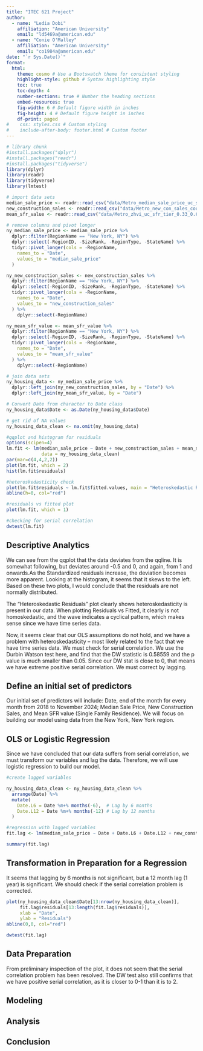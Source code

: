 ```yaml
---
title: "ITEC 621 Project"
author: 
  - name: "Ledia Dobi"
    affiliation: "American University"
    email: "ld5469a@american.edu"
  - name: "Conie O'Malley"
    affiliation: "American University"
    email: "co1984a@american.edu"
date: "`r Sys.Date()`"
format: 
  html:
    theme: cosmo # Use a Bootswatch theme for consistent styling
    highlight-style: github # Syntax highlighting style
    toc: true
    toc-depth: 4
    number-sections: true # Number the heading sections
    embed-resources: true
    fig-width: 6 # Default figure width in inches
    fig-height: 4 # Default figure height in inches
    df-print: paged
#    css: styles.css # Custom styling
#    include-after-body: footer.html # Custom footer
---
```


```r
# library chunk
#install.packages("dplyr")
#install.packages("readr")
#install.packages("tidyverse")
library(dplyr)
library(readr)
library(tidyverse)
library(lmtest)
```

```r
# import data sets
median_sale_price <- readr::read_csv("data/Metro_median_sale_price_uc_sfr_month.csv")
new_construction_sales <- readr::read_csv("data/Metro_new_con_sales_count_raw_uc_sfr_month.csv")
mean_sfr_value <- readr::read_csv("data/Metro_zhvi_uc_sfr_tier_0.33_0.67_sm_sa_month.csv")
```

```r
# remove columns and pivot longer
ny_median_sale_price <- median_sale_price %>% 
  dplyr::filter(RegionName == "New York, NY") %>% 
  dplyr::select(-RegionID, -SizeRank, -RegionType, -StateName) %>% 
  tidyr::pivot_longer(cols = -RegionName,
    names_to = "Date",
    values_to = "median_sale_price"
  )

ny_new_construction_sales <- new_construction_sales %>% 
  dplyr::filter(RegionName == "New York, NY") %>% 
  dplyr::select(-RegionID, -SizeRank, -RegionType, -StateName) %>% 
  tidyr::pivot_longer(cols = -RegionName,
    names_to = "Date",
    values_to = "new_construction_sales"
  ) %>% 
    dplyr::select(-RegionName)

ny_mean_sfr_value <- mean_sfr_value %>% 
  dplyr::filter(RegionName == "New York, NY") %>% 
  dplyr::select(-RegionID, -SizeRank, -RegionType, -StateName) %>% 
  tidyr::pivot_longer(cols = -RegionName,
    names_to = "Date",
    values_to = "mean_sfr_value"
  ) %>% 
    dplyr::select(-RegionName)

# join data sets
ny_housing_data <- ny_median_sale_price %>% 
  dplyr::left_join(ny_new_construction_sales, by = "Date") %>% 
  dplyr::left_join(ny_mean_sfr_value, by = "Date")

# Convert Date from character to Date class
ny_housing_data$Date <- as.Date(ny_housing_data$Date)

# get rid of NA values
ny_housing_data_clean <- na.omit(ny_housing_data)
```


```r

#qqplot and histogram for residuals
options(scipen=4)
lm.fit <- lm(median_sale_price ~ Date + new_construction_sales + mean_sfr_value, 
             data = ny_housing_data_clean)
par(mar=c(4,4,2,2))
plot(lm.fit, which = 2)
hist(lm.fit$residuals)

#heteroskedasticity check
plot(lm.fit$residuals ~ lm.fit$fitted.values, main = "Heteroskedastic Residuals", xlab = "Predicted Values", ylab = "Residuals")
abline(h=0, col="red")

#residuals vs fitted plot
plot(lm.fit, which = 1)

#checking for serial correlation
dwtest(lm.fit)

```

## Descriptive Analytics 
We can see from the qqplot that the data deviates from the qqline. It is somewhat following, but deviates around -0.5 and 0, and again, from 1 and onwards.As the Standardized residuals increase, the deviation becomes more apparent. Looking at the histogram, it seems that it skews to the left. Based on these two plots, I would conclude that the residuals are not normally distributed.

The "Heteroskedastic Residuals" plot clearly shows heteroskedasticity is present in our data. When plotting Residuals vs Fitted, it clearly is not homoskedastic, and the wave indicates a cyclical pattern, which makes sense since we have time series data.

Now, it seems clear that our OLS assumptions do not hold, and we have a problem with heteroskedasticity -- most likely related to the fact that we have time series data. We must check for serial correlation. We use the Durbin Watson test here, and find that the DW statistic is 0.58559 and the p value is much smaller than 0.05. Since our DW stat is close to 0, that means we have extreme positive serial correlation. We must correct by lagging. 

## Define an initial set of predictors

Our initial set of predictors will include: Date, end of the month for every month from 2018 to November 2024; Median Sale Price, New Construction Sales, and Mean SFR value (Single Family Residence). We will focus on building our model using data from the New York, New York region.

## OLS or Logistic Regression

Since we have concluded that our data suffers from serial correlation, we must transform our variables and lag the data. Therefore, we will use logistic regression to build our model.

```r

#create lagged variables

ny_housing_data_clean <- ny_housing_data_clean %>%
  arrange(Date) %>%
  mutate(
    Date.L6 = Date %m+% months(-6),  # Lag by 6 months
    Date.L12 = Date %m+% months(-12) # Lag by 12 months
  )

#regression with lagged variables
fit.lag <- lm(median_sale_price ~ Date + Date.L6 + Date.L12 + new_construction_sales + mean_sfr_value, data = ny_housing_data_clean)

summary(fit.lag)

```
## Transformation in Preparation for a Regression

It seems that lagging by 6 months is not significant, but a 12 month lag (1 year) is significant. We should check if the serial correlation problem is corrected.

```r

plot(ny_housing_data_clean$Date[13:nrow(ny_housing_data_clean)],
     fit.lag$residuals[13:length(fit.lag$residuals)],
     xlab = "Date",
     ylab = "Residuals")
abline(0,0, col="red")

dwtest(fit.lag)
```
## Data Preparation

From preliminary inspection of the plot, it does not seem that the serial correlation problem has been resolved. The DW test also still confirms that we have positive serial correlation, as it is closer to 0-1 than it is to 2.

## Modeling

## Analysis

## Conclusion